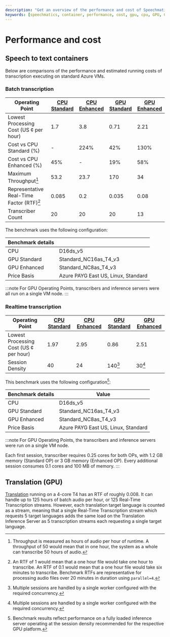 ```yaml
---
description: "Get an overview of the performance and cost of Speechmatics container deployments"
keywords: [speechmatics, container, performance, cost, gpu, cpu, GPU, CPU, on-prem, TCO]
---
```

# Performance and cost

## Speech to text containers

Below are comparisons of the performance and estimated running costs of transcription executing on
standard Azure VMs.

### Batch transcription


| Operating Point                            | [CPU Standard](./cpu-speech-to-text) | [CPU Enhanced](./cpu-speech-to-text) | [GPU Standard](./gpu-speech-to-text) | [GPU Enhanced](./gpu-speech-to-text) |
|--------------------------------------------|--------------|--------------|--------------|--------------|
| Lowest Processing Cost (US ¢ per hour)     | 1.7          | 3.8          | 0.71         | 2.21         |
| Cost vs CPU Standard (%)                   | -            | 224%         | 42%          | 130%         |
| Cost vs CPU Enhanced (%)                   | 45%          | -            | 19%          | 58%          |
| Maximum Throughput[^1]                     | 53.2         | 23.7         | 170          | 34           |
| Representative Real-Time Factor (RTF)[^2]  | 0.085        | 0.2          | 0.035        | 0.08         |
| Transcriber Count                          | 20           | 20           | 20           | 13           |

The benchmark uses the following configuration:

| Benchmark details |                                     |
| ----------------- | ----------------------------------- |
| CPU               | D16ds_v5                            |
| GPU Standard      | Standard_NC16as_T4_v3               |
| GPU Enhanced      | Standard_NC8as_T4_v3                |
| Price Basis       | Azure PAYG East US, Linux, Standard |

:::note
For GPU Operating Points, transcribers and inference servers were all run on a single VM node.
:::


### Realtime transcription

| Operating Point                            | [CPU Standard](./cpu-speech-to-text#realtime-transcription) | [CPU Enhanced](./cpu-speech-to-text#realtime-transcription) | [GPU Standard](./gpu-speech-to-text#batch-and-real-time-inference) | [GPU Enhanced](./gpu-speech-to-text#batch-and-real-time-inference) |
|--------------------------------------------|--------------|--------------|--------------|--------------|
| Lowest Processing Cost (US ¢ per hour)     | 1.97         | 2.95         | 0.86         | 2.51         |
| Session Density                            | 40           | 24           | 140[^3]       | 30[^3]       |

This benchmark uses the following configuration[^4]:

| Benchmark details | Value                               |
| ------------------| ----------------------------------- |
| CPU               | D16ds_v5                            |
| GPU Standard      | Standard_NC16as_T4_v3               |
| GPU Enhanced      | Standard_NC8as_T4_v3                |
| Price Basis       | Azure PAYG East US, Linux, Standard |

:::note
For GPU Operating Points, the transcribers and inference servers were run on a single VM node.

Each first session, transcriber requires 0.25 cores for both OPs, with 1.2 GB memory (Standard OP) or 3 GB memory (Enhanced OP). Every additional session consumes 0.1 cores and 100 MB of memory.
:::


[^1]: Throughput is measured as hours of audio per hour of runtime. A throughput of 50 would mean that in one hour, the system as a whole can transcribe 50 hours of audio.
[^2]: An RTF of 1 would mean that a one hour file would take one hour to transcribe. An RTF of 0.1 would mean that a one hour file would take six minutes to transcribe. Benchmark RTFs are representative for processing audio files over 20 minutes in duration using `parallel=4`.
[^3]: Multiple sessions are handled by a single worker configured with the required concurrency.
[^4]: Benchmark results reflect performance on a fully loaded inference server operating at the session density recommended for the respective GPU platform.

## Translation (GPU)

[Translation](./gpu-translation) running on a 4-core T4 has an RTF of roughly 0.008. It can handle up to 125 hours of batch audio per hour, or 125 Real-Time Transcription streams. However, each translation target language is counted as a stream, meaning that a single Real-Time Transcription stream which requests 5 target languages adds the same load on the Translation Inference Server as 5 transcription streams each requesting a single target language.